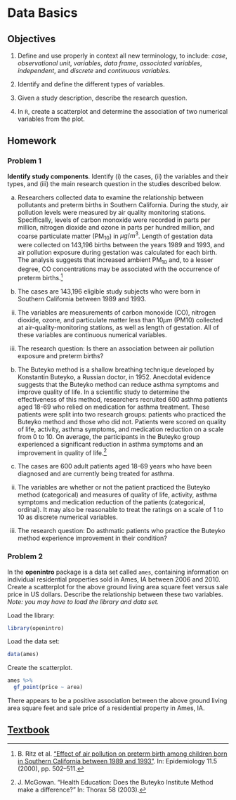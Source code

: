 # Data Basics {#DB}

## Objectives  

1) Define and use properly in context all new terminology, to include: *case*, *observational unit*, *variables*, *data frame*, *associated variables*, *independent*, and *discrete* and *continuous variables*.   

2) Identify and define the different types of variables.  

3) Given a study description, describe the research question.  

4) In `R`, create a scatterplot and determine the association of two numerical variables from the plot.  


## Homework    

### Problem 1  

**Identify study components**. Identify (i) the cases, (ii) the variables and their types, and (iii) the main research question in the studies described below.

a. Researchers collected data to examine the relationship between pollutants and preterm births in Southern California. During the study, air pollution levels were measured by air quality monitoring stations. Specifically, levels of carbon monoxide were recorded in parts per million, nitrogen dioxide and ozone in parts per hundred million, and coarse particulate matter (PM$_{10}$) in $\mu g/m^3$. Length of gestation data were collected on 143,196 births between the years 1989 and 1993, and air pollution exposure during gestation was calculated for each birth. The analysis suggests that increased ambient PM$_{10}$ and, to a lesser degree, CO concentrations may be associated with the occurrence of preterm births.^[B. Ritz et al. [“Effect of air pollution on preterm birth among children born in Southern California
between 1989 and 1993”](http://journals.lww.com/epidem/Abstract/2000/09000/Effect_of_Air_Pollution_on_Preterm_Birth_Among.4.aspx).  In:  Epidemiology 11.5 (2000), pp. 502–511.]


  i. The cases are 143,196 eligible study subjects who were born in Southern California between 1989 and 1993.

  ii. The variables are measurements of carbon monoxide (CO), nitrogen dioxide, ozone, and particulate matter less than 10$\mu m$ (PM10) collected at air-quality-monitoring stations, as well as length of gestation. All of these variables are continuous numerical variables.  

  iii. The research question: Is there an association between air pollution exposure and preterm births?  


b. The Buteyko method is a shallow breathing technique developed by Konstantin Buteyko, a Russian doctor, in 1952. Anecdotal evidence suggests that the Buteyko method can reduce asthma symptoms and improve quality of life. In a scientific study to determine the effectiveness of this method, researchers recruited 600 asthma patients aged 18-69 who relied on medication for asthma treatment. These patients were split into two research groups: patients who practiced the Buteyko method and those who did not. Patients were scored on quality of life, activity, asthma symptoms, and medication reduction on a scale from 0 to 10. On average, the participants in the Buteyko group experienced a significant reduction in asthma symptoms and an improvement in quality of life.^[J. McGowan. "Health Education: Does the Buteyko Institute Method make a difference?" In: Thorax 58 (2003).]


  i. The cases are 600 adult patients aged 18-69 years who have been diagnosed and are currently being treated for asthma.  

  ii. The variables are whether or not the patient practiced the Buteyko method (categorical) and measures of quality of life, activity, asthma symptoms and medication reduction of the patients (categorical, ordinal). It may also be reasonable to treat the ratings on a scale of 1 to 10 as discrete numerical variables.  

  iii. The research question: Do asthmatic patients who practice the Buteyko method experience improvement in their condition?


### Problem 2  

In the **openintro** package is a data set called `ames`, containing information on individual residential properties sold in Ames, IA between 2006 and 2010. Create a scatterplot for the above ground living area square feet versus sale price in US dollars. Describe the relationship between these two variables. *Note: you may have to load the library and data set.*

Load the library:  

```r
library(openintro)
```

Load the data set: 

```r
data(ames)
```

Create the scatterplot.

```r
ames %>%
  gf_point(price ~ area)
```

There appears to be a positive association between the above ground living area square feet and sale price of a residential property in Ames, IA.  


## [Textbook](https://ds-usafa.github.io/Computational-Probability-and-Statistics/DB.html) {-}
